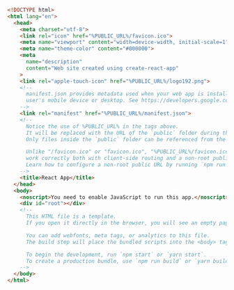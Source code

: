 
```html  title="proxy-react-app/react-app/public/index.html"
<!DOCTYPE html>
<html lang="en">
  <head>
    <meta charset="utf-8">
    <link rel="icon" href="%PUBLIC_URL%/favicon.ico">
    <meta name="viewport" content="width=device-width, initial-scale=1">
    <meta name="theme-color" content="#000000">
    <meta
      name="description"
      content="Web site created using create-react-app"
    >
    <link rel="apple-touch-icon" href="%PUBLIC_URL%/logo192.png">
    <!--
      manifest.json provides metadata used when your web app is installed on a
      user's mobile device or desktop. See https://developers.google.com/web/fundamentals/web-app-manifest/
    -->
    <link rel="manifest" href="%PUBLIC_URL%/manifest.json">
    <!--
      Notice the use of %PUBLIC_URL% in the tags above.
      It will be replaced with the URL of the `public` folder during the build.
      Only files inside the `public` folder can be referenced from the HTML.

      Unlike "/favicon.ico" or "favicon.ico", "%PUBLIC_URL%/favicon.ico" will
      work correctly both with client-side routing and a non-root public URL.
      Learn how to configure a non-root public URL by running `npm run build`.
    -->
    <title>React App</title>
  </head>
  <body>
    <noscript>You need to enable JavaScript to run this app.</noscript>
    <div id="root"></div>
    <!--
      This HTML file is a template.
      If you open it directly in the browser, you will see an empty page.

      You can add webfonts, meta tags, or analytics to this file.
      The build step will place the bundled scripts into the <body> tag.

      To begin the development, run `npm start` or `yarn start`.
      To create a production bundle, use `npm run build` or `yarn build`.
    -->
  </body>
</html>

```